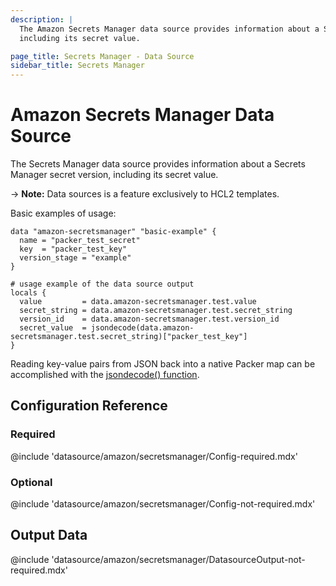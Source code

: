 ```yaml
---
description: |
  The Amazon Secrets Manager data source provides information about a Secrets Manager secret version,
  including its secret value.

page_title: Secrets Manager - Data Source
sidebar_title: Secrets Manager
---
```


# Amazon Secrets Manager Data Source

The Secrets Manager data source provides information about a Secrets Manager secret version,
including its secret value.

-> **Note:** Data sources is a feature exclusively to HCL2 templates.

Basic examples of usage:

```hcl
data "amazon-secretsmanager" "basic-example" {
  name = "packer_test_secret"
  key  = "packer_test_key"
  version_stage = "example"
}

# usage example of the data source output
locals {
  value         = data.amazon-secretsmanager.test.value
  secret_string = data.amazon-secretsmanager.test.secret_string
  version_id    = data.amazon-secretsmanager.test.version_id
  secret_value  = jsondecode(data.amazon-secretsmanager.test.secret_string)["packer_test_key"]
}
```

Reading key-value pairs from JSON back into a native Packer map can be accomplished
with the [jsondecode() function](docs/templates/hcl_templates/functions/encoding/jsondecode).


## Configuration Reference

### Required

@include 'datasource/amazon/secretsmanager/Config-required.mdx'

### Optional

@include 'datasource/amazon/secretsmanager/Config-not-required.mdx'

## Output Data

@include 'datasource/amazon/secretsmanager/DatasourceOutput-not-required.mdx'
